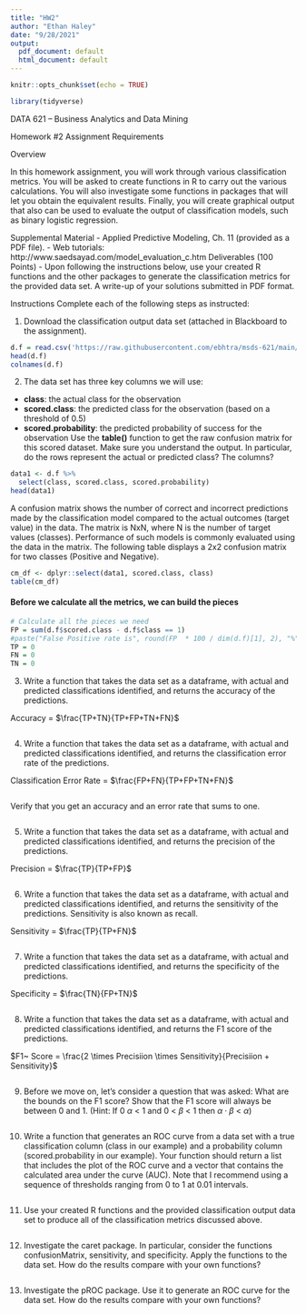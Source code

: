 ```yaml
---
title: "HW2"
author: "Ethan Haley"
date: "9/28/2021"
output:
  pdf_document: default
  html_document: default
---
```


```r
knitr::opts_chunk$set(echo = TRUE)

library(tidyverse)
```

 DATA 621 – Business Analytics and Data Mining
 
Homework #2 Assignment Requirements  

 Overview  
 
In this homework assignment, you will work through various classification metrics. You will be asked to create functions in R to carry out the various calculations. You will also investigate some functions in packages that will let you obtain the equivalent results. Finally, you will create graphical output that also can be used to evaluate the output of classification models, such as binary logistic regression.  

Supplemental Material
 - Applied Predictive Modeling, Ch. 11 (provided as a PDF file).
 - Web tutorials: http://www.saedsayad.com/model_evaluation_c.htm
Deliverables (100 Points)
 - Upon following the instructions below, use your created R functions and the other packages to generate the classification metrics for the provided data set. A write-up of your solutions submitted in PDF format.   

Instructions
Complete each of the following steps as instructed:  

1. Download the classification output data set (attached in Blackboard to the assignment).   

```r
d.f = read.csv('https://raw.githubusercontent.com/ebhtra/msds-621/main/HW2/classification-output-data.csv')
head(d.f)
colnames(d.f)
```



2. The data set has three key columns we will use:  

 - **class**: the actual class for the observation
 - **scored.class**: the predicted class for the observation (based on a threshold of 0.5)
 - **scored.probability**: the predicted probability of success for the observation
Use the **table()** function to get the raw confusion matrix for this scored dataset. Make sure you understand the output. In particular, do the rows represent the actual or predicted class? The columns?   

```r
data1 <- d.f %>% 
  select(class, scored.class, scored.probability)
head(data1)

```

A confusion matrix shows the number of correct and incorrect predictions made by the classification model compared to the actual outcomes (target value) in the data. The matrix is NxN, where N is the number of target values (classes). Performance of such models is commonly evaluated using the data in the matrix. The following table displays a 2x2 confusion matrix for two classes (Positive and Negative).

```r
cm_df <- dplyr::select(data1, scored.class, class)
table(cm_df)


```


#### Before we calculate all the metrics, we can build the pieces  



```r
# Calculate all the pieces we need
FP = sum(d.f$scored.class - d.f$class == 1)
#paste("False Positive rate is", round(FP  * 100 / dim(d.f)[1], 2), "%")
TP = 0
FN = 0
TN = 0 
```

3. Write a function that takes the data set as a dataframe, with actual and predicted classifications identified,
and returns the accuracy of the predictions.  

Accuracy = $\frac{TP+TN}{TP+FP+TN+FN}$

```r

```


4. Write a function that takes the data set as a dataframe, with actual and predicted classifications identified,
and returns the classification error rate of the predictions. 

Classification Error Rate = $\frac{FP+FN}{TP+FP+TN+FN}$


```r

```


Verify that you get an accuracy and an error rate that sums to one.  

```r

```



5. Write a function that takes the data set as a dataframe, with actual and predicted classifications identified,
and returns the precision of the predictions.  

Precision = $\frac{TP}{TP+FP}$

```r

```



6. Write a function that takes the data set as a dataframe, with actual and predicted classifications identified, and returns the sensitivity of the predictions. Sensitivity is also known as recall.  

Sensitivity = $\frac{TP}{TP+FN}$  

```r

```


7. Write a function that takes the data set as a dataframe, with actual and predicted classifications identified,
and returns the specificity of the predictions.  

Specificity = $\frac{TN}{FP+TN}$  

```r

```



8. Write a function that takes the data set as a dataframe, with actual and predicted classifications identified, and returns the F1 score of the predictions. 

$F1~ Score = \frac{2 \times Precisiion \times Sensitivity}{Precisiion + Sensitivity}$  

```r

```



9. Before we move on, let’s consider a question that was asked: What are the bounds on the F1 score? Show that the F1 score will always be between 0 and 1. (Hint: If 0 $\alpha$ < 1 and 0 < $\beta$ < 1 then $\alpha \cdot \beta$ < $\alpha$)  

```r

```



10. Write a function that generates an ROC curve from a data set with a true classification column (class in our example) and a probability column (scored.probability in our example). Your function should return a list that includes the plot of the ROC curve and a vector that contains the calculated area under the curve (AUC). Note that I recommend using a sequence of thresholds ranging from 0 to 1 at 0.01 intervals.   

```r

```



11. Use your created R functions and the provided classification output data set to produce all of the classification metrics discussed above.   

```r

```



12. Investigate the caret package. In particular, consider the functions confusionMatrix, sensitivity, and specificity. Apply the functions to the data set. How do the results compare with your own functions?  

```r

```



13. Investigate the pROC package. Use it to generate an ROC curve for the data set. How do the results compare with your own functions?  

   
```r

```






   